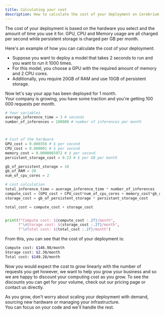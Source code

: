 ```yaml
---
title: Calculating your cost
description: How to calculate the cost of your deployment on Cerebrium
---
```


The cost of your deployment is based on the hardware you select and the amount of time you use it for.
GPU, CPU and Memory usage are all charged per second while persistent storage is charged per GB per month.

Here's an example of how you can calculate the cost of your deployment:

- Suppose you want to deploy a model that takes 2 seconds to run and you want to run it 1000 times.
- For this model, you choose a GPU with the required amount of memory and 2 CPU cores.
- Additionally, you require 20GB of RAM and use 10GB of persistent storage.

Now let's say your app has been deployed for 1 month.  
Your company is growing, you have some traction and you're getting 100 000 requests per month.

```python
# Your variables
average_inference_time = 3 # seconds
number_of_inferences = 100000 # number of inferences per month



# Cost of the hardware
GPU_cost = 0.000356 # $ per second
CPU_cost = 0.000001 # $ per second
memory_cost = 0.0000065972 # $ per second
persistant_storage_cost = 0.23 # $ per GB per month

gb_of_persistent_storage = 10
gb_of_RAM = 20
num_of_cpu_cores = 2

# cost calculation
total_inference_time = average_inference_time * number_of_inferences
compute_cost = (GPU_cost + CPU_cost*num_of_cpu_cores + memory_cost*gb_of_RAM ) * total_inference_time
storage_cost = gb_of_persistent_storage * persistant_storage_cost

total_cost = compute_cost + storage_cost


print(f"Compute cost: ${compute_cost :.2f}/month",
      f"\nStorage cost: ${storage_cost :.2f}/month",
      f"\nTotal cost: ${total_cost :.2f}/month")
```

From this, you can see that the cost of your deployment is:

```bash
Compute cost: $146.98/month
Storage cost: $2.30/month
Total cost: $149.28/month
```

Now you would expect the cost to grow linearly with the number of requests you get however, we want to help you grow your business and so we are happy to discount your computing cost as you grow.
To see the discounts you can get for your volume, check out our pricing page or contact us directly.

As you grow, don't worry about scaling your deployment with demand, sourcing new hardware or managing your infrastructure.  
You can focus on your code and we'll handle the rest.
